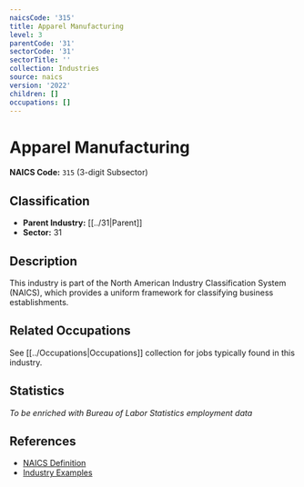 ```yaml
---
naicsCode: '315'
title: Apparel Manufacturing
level: 3
parentCode: '31'
sectorCode: '31'
sectorTitle: ''
collection: Industries
source: naics
version: '2022'
children: []
occupations: []
---
```

# Apparel Manufacturing

**NAICS Code:** `315` (3-digit Subsector)

## Classification

- **Parent Industry:** [[../31|Parent]]
- **Sector:** 31

## Description

This industry is part of the North American Industry Classification System (NAICS), which provides a uniform framework for classifying business establishments.

## Related Occupations

See [[../Occupations|Occupations]] collection for jobs typically found in this industry.

## Statistics

*To be enriched with Bureau of Labor Statistics employment data*

## References

- [NAICS Definition](https://www.census.gov/naics/)
- [Industry Examples](https://www.census.gov/naics/2022NAICS/)
